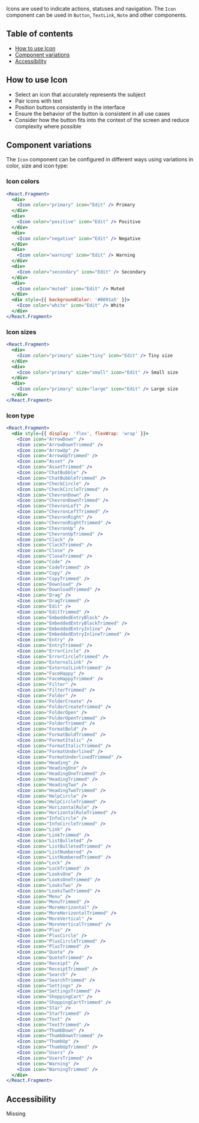 Icons are used to indicate actions, statuses and navigation. The `Icon` component can be used in `Button`, `TextLink`, `Note` and other components.

## Table of contents

- [How to use Icon](#how-to-use-Icon)
- [Component variations](#component-variations)
- [Accessibility](#accessibility)

## How to use Icon

- Select an icon that accurately represents the subject
- Pair icons with text
- Position buttons consistently in the interface
- Ensure the behavior of the button is consistent in all use cases
- Consider how the button fits into the context of the screen and reduce complexity where possible

## Component variations

The `Icon` component can be configured in different ways using variations in color, size and icon type:

### Icon colors

```jsx
<React.Fragment>
  <div>
    <Icon color="primary" icon="Edit" /> Primary
  </div>
  <div>
    <Icon color="positive" icon="Edit" /> Positive
  </div>
  <div>
    <Icon color="negative" icon="Edit" /> Negative
  </div>
  <div>
    <Icon color="warning" icon="Edit" /> Warning
  </div>
  <div>
    <Icon color="secondary" icon="Edit" /> Secondary
  </div>
  <div>
    <Icon color="muted" icon="Edit" /> Muted
  </div>
  <div style={{ backgroundColor: '#8091a5' }}>
    <Icon color="white" icon="Edit" /> White
  </div>
</React.Fragment>
```

### Icon sizes

```jsx
<React.Fragment>
  <div>
    <Icon color="primary" size="tiny" icon="Edit" /> Tiny size
  </div>
  <div>
    <Icon color="primary" size="small" icon="Edit" /> Small size
  </div>
  <div>
    <Icon color="primary" size="large" icon="Edit" /> Large size
  </div>
</React.Fragment>
```

### Icon type

```jsx
<React.Fragment>
  <div style={{ display: 'flex', flexWrap: 'wrap' }}>
    <Icon icon="ArrowDown" />
    <Icon icon="ArrowDownTrimmed" />
    <Icon icon="ArrowUp" />
    <Icon icon="ArrowUpTrimmed" />
    <Icon icon="Asset" />
    <Icon icon="AssetTrimmed" />
    <Icon icon="ChatBubble" />
    <Icon icon="ChatBubbleTrimmed" />
    <Icon icon="CheckCircle" />
    <Icon icon="CheckCircleTrimmed" />
    <Icon icon="ChevronDown" />
    <Icon icon="ChevronDownTrimmed" />
    <Icon icon="ChevronLeft" />
    <Icon icon="ChevronLeftTrimmed" />
    <Icon icon="ChevronRight" />
    <Icon icon="ChevronRightTrimmed" />
    <Icon icon="ChevronUp" />
    <Icon icon="ChevronUpTrimmed" />
    <Icon icon="Clock" />
    <Icon icon="ClockTrimmed" />
    <Icon icon="Close" />
    <Icon icon="CloseTrimmed" />
    <Icon icon="Code" />
    <Icon icon="CodeTrimmed" />
    <Icon icon="Copy" />
    <Icon icon="CopyTrimmed" />
    <Icon icon="Download" />
    <Icon icon="DownloadTrimmed" />
    <Icon icon="Drag" />
    <Icon icon="DragTrimmed" />
    <Icon icon="Edit" />
    <Icon icon="EditTrimmed" />
    <Icon icon="EmbeddedEntryBlock" />
    <Icon icon="EmbeddedEntryBlockTrimmed" />
    <Icon icon="EmbeddedEntryInline" />
    <Icon icon="EmbeddedEntryInlineTrimmed" />
    <Icon icon="Entry" />
    <Icon icon="EntryTrimmed" />
    <Icon icon="ErrorCircle" />
    <Icon icon="ErrorCircleTrimmed" />
    <Icon icon="ExternalLink" />
    <Icon icon="ExternalLinkTrimmed" />
    <Icon icon="FaceHappy" />
    <Icon icon="FaceHappyTrimmed" />
    <Icon icon="Filter" />
    <Icon icon="FilterTrimmed" />
    <Icon icon="Folder" />
    <Icon icon="FolderCreate" />
    <Icon icon="FolderCreateTrimmed" />
    <Icon icon="FolderOpen" />
    <Icon icon="FolderOpenTrimmed" />
    <Icon icon="FolderTrimmed" />
    <Icon icon="FormatBold" />
    <Icon icon="FormatBoldTrimmed" />
    <Icon icon="FormatItalic" />
    <Icon icon="FormatItalicTrimmed" />
    <Icon icon="FormatUnderlined" />
    <Icon icon="FormatUnderlinedTrimmed" />
    <Icon icon="Heading" />
    <Icon icon="HeadingOne" />
    <Icon icon="HeadingOneTrimmed" />
    <Icon icon="HeadingTrimmed" />
    <Icon icon="HeadingTwo" />
    <Icon icon="HeadingTwoTrimmed" />
    <Icon icon="HelpCircle" />
    <Icon icon="HelpCircleTrimmed" />
    <Icon icon="HorizontalRule" />
    <Icon icon="HorizontalRuleTrimmed" />
    <Icon icon="InfoCircle" />
    <Icon icon="InfoCircleTrimmed" />
    <Icon icon="Link" />
    <Icon icon="LinkTrimmed" />
    <Icon icon="ListBulleted" />
    <Icon icon="ListBulletedTrimmed" />
    <Icon icon="ListNumbered" />
    <Icon icon="ListNumberedTrimmed" />
    <Icon icon="Lock" />
    <Icon icon="LockTrimmed" />
    <Icon icon="LooksOne" />
    <Icon icon="LooksOneTrimmed" />
    <Icon icon="LooksTwo" />
    <Icon icon="LooksTwoTrimmed" />
    <Icon icon="Menu" />
    <Icon icon="MenuTrimmed" />
    <Icon icon="MoreHorizontal" />
    <Icon icon="MoreHorizontalTrimmed" />
    <Icon icon="MoreVertical" />
    <Icon icon="MoreVerticalTrimmed" />
    <Icon icon="Plus" />
    <Icon icon="PlusCircle" />
    <Icon icon="PlusCircleTrimmed" />
    <Icon icon="PlusTrimmed" />
    <Icon icon="Quote" />
    <Icon icon="QuoteTrimmed" />
    <Icon icon="Receipt" />
    <Icon icon="ReceiptTrimmed" />
    <Icon icon="Search" />
    <Icon icon="SearchTrimmed" />
    <Icon icon="Settings" />
    <Icon icon="SettingsTrimmed" />
    <Icon icon="ShoppingCart" />
    <Icon icon="ShoppingCartTrimmed" />
    <Icon icon="Star" />
    <Icon icon="StarTrimmed" />
    <Icon icon="Text" />
    <Icon icon="TextTrimmed" />
    <Icon icon="ThumbDown" />
    <Icon icon="ThumbDownTrimmed" />
    <Icon icon="ThumbUp" />
    <Icon icon="ThumbUpTrimmed" />
    <Icon icon="Users" />
    <Icon icon="UsersTrimmed" />
    <Icon icon="Warning" />
    <Icon icon="WarningTrimmed" />
  </div>
</React.Fragment>
```

## Accessibility

Missing
